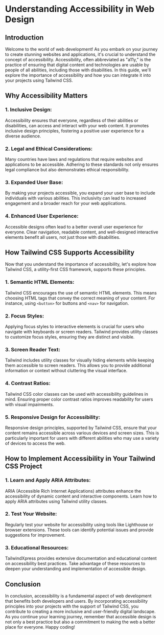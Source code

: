 # Understanding Accessibility in Web Design

## Introduction

Welcome to the world of web development! As you embark on your journey to create stunning websites and applications, it's crucial to understand the concept of accessibility. Accessibility, often abbreviated as "a11y," is the practice of ensuring that digital content and technologies are usable by people of all abilities, including those with disabilities. In this guide, we'll explore the importance of accessibility and how you can integrate it into your projects using Tailwind CSS.

## Why Accessibility Matters

### 1. Inclusive Design:

Accessibility ensures that everyone, regardless of their abilities or disabilities, can access and interact with your web content. It promotes inclusive design principles, fostering a positive user experience for a diverse audience.

### 2. Legal and Ethical Considerations:

Many countries have laws and regulations that require websites and applications to be accessible. Adhering to these standards not only ensures legal compliance but also demonstrates ethical responsibility.

### 3. Expanded User Base:

By making your projects accessible, you expand your user base to include individuals with various abilities. This inclusivity can lead to increased engagement and a broader reach for your web applications.

### 4. Enhanced User Experience:

Accessible designs often lead to a better overall user experience for everyone. Clear navigation, readable content, and well-designed interactive elements benefit all users, not just those with disabilities.

## How Tailwind CSS Supports Accessibility

Now that you understand the importance of accessibility, let's explore how Tailwind CSS, a utility-first CSS framework, supports these principles.

### 1. Semantic HTML Elements:

Tailwind CSS encourages the use of semantic HTML elements. This means choosing HTML tags that convey the correct meaning of your content. For instance, using `<button>` for buttons and `<nav>` for navigation.

### 2. Focus Styles:

Applying focus styles to interactive elements is crucial for users who navigate with keyboards or screen readers. Tailwind provides utility classes to customize focus styles, ensuring they are distinct and visible.

### 3. Screen Reader Text:

Tailwind includes utility classes for visually hiding elements while keeping them accessible to screen readers. This allows you to provide additional information or context without cluttering the visual interface.

### 4. Contrast Ratios:

Tailwind CSS color classes can be used with accessibility guidelines in mind. Ensuring proper color contrast ratios improves readability for users with visual impairments.

### 5. Responsive Design for Accessibility:

Responsive design principles, supported by Tailwind CSS, ensure that your content remains accessible across various devices and screen sizes. This is particularly important for users with different abilities who may use a variety of devices to access the web.

## How to Implement Accessibility in Your Tailwind CSS Project

### 1. Learn and Apply ARIA Attributes:

ARIA (Accessible Rich Internet Applications) attributes enhance the accessibility of dynamic content and interactive components. Learn how to apply ARIA attributes using Tailwind utility classes.

### 2. Test Your Website:

Regularly test your website for accessibility using tools like Lighthouse or browser extensions. These tools can identify potential issues and provide suggestions for improvement.

### 3. Educational Resources:

TailwindXpress provides extensive documentation and educational content on accessibility best practices. Take advantage of these resources to deepen your understanding and implementation of accessible design.

## Conclusion

In conclusion, accessibility is a fundamental aspect of web development that benefits both developers and users. By incorporating accessibility principles into your projects with the support of Tailwind CSS, you contribute to creating a more inclusive and user-friendly digital landscape. As you continue your learning journey, remember that accessible design is not only a best practice but also a commitment to making the web a better place for everyone. Happy coding!
